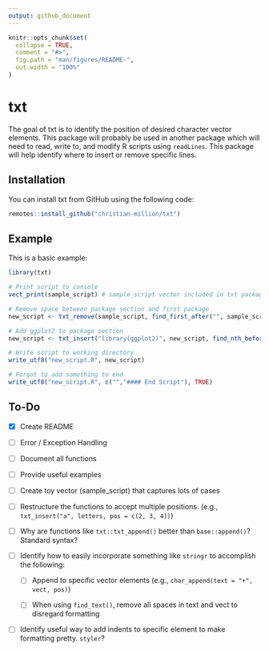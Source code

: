 ```yaml
---
output: github_document
---
```


<!-- README.md is generated from README.Rmd. Please edit that file -->

```r
knitr::opts_chunk$set(
  collapse = TRUE,
  comment = "#>",
  fig.path = "man/figures/README-",
  out.width = "100%"
)
```
# txt

The goal of txt is to identify the position of desired character vector elements. This package will probably be used in another package which will need to read, write to, and modify R scripts using `readLines`. This package will help identify where to insert or remove specific lines.

## Installation

You can install txt from GitHub using the following code:

``` r
remotes::install_github("christian-million/txt")
```

## Example

This is a basic example:

```r
library(txt)

# Print script to console
vect_print(sample_script) # sample_script vector included in txt package

# Remove space between package section and first package
new_script <- txt_remove(sample_script, find_first_after("", sample_script, "#### Attach Necessary Packages"))

# Add ggplot2 to package section
new_script <- txt_insert("library(ggplot2)", new_script, find_nth_before("", new_script, 2, "#### Data Load") - 1)

# Write script to working directory
write_utf8("new_script.R", new_script)

# Forgot to add something to end
write_utf8("new_script.R", c("","#### End Script"), TRUE)

```

## To-Do

- [X] Create README

- [ ] Error / Exception Handling

- [ ] Document all functions

- [ ] Provide useful examples

- [ ] Create toy vector (sample_script) that captures lots of cases

- [ ] Restructure the functions to accept multiple positions. (e.g., `txt_insert("a", letters, pos = c(2, 3, 4))`)

- [ ] Why are functions like `txt::txt_append()` better than `base::append()`? Standard syntax?

- [ ] Identify how to easily incorporate something like `stringr` to accomplish the following:

    - [ ] Append to specific vector elements (e.g., `char_append(text = "+", vect, pos)`)
  
    - [ ] When using `find_text()`, remove all spaces in text and vect to disregard formatting
  
- [ ] Identify useful way to add indents to specific element to make formatting pretty. `styler`?
